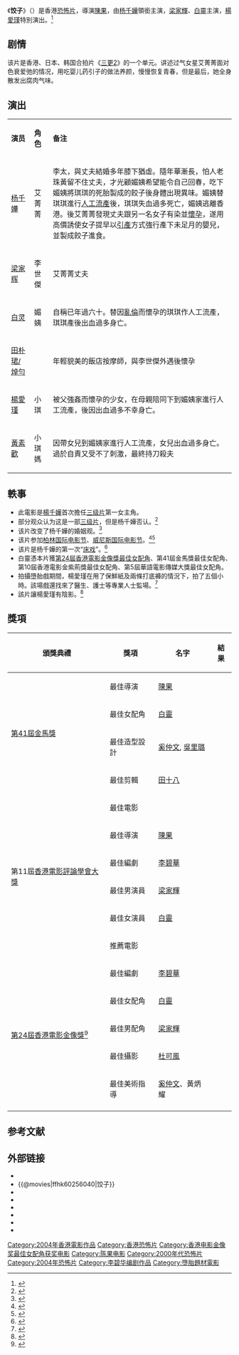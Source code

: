{{电影信息框
| 片名     = 三更2之餃子
| 电影原名 = ''{{lang|en|Dumplings}}''
| 图像     = Dumplings poster.jpg
| 图像说明 = 海报
| 导演     = [[陈果_(导演)|陈果]]
| 监制     = [[陳可辛|陳可辛]]
| 制片     = 余月
| 编剧     = [[李碧華_(作家)|李碧華]]
| 原著     = 李碧華
| 主演     = [[杨千嬅|杨千嬅]]<br>[[梁家辉|梁家辉]]<br>[[白灵|白灵]]<br>[[楊愛瑾|楊愛瑾]]
| 配乐     = 陈光荣
| 摄影     = [[杜可风|杜可风]]
| 剪辑     = [[陈果|陈果]]、[[陈祺合|陈祺合]]
| 制片商   = 
| 发行商   = 
| 上映日期 = {{Film date|2004|8|19|香港|2004|8|20|韩国|2004|11|12|台湾|2005|8|4|德国}}
| 片长     = 91分钟
| 产地     = {{香港電影產地}}
| 语言     = [[粤语|粤语]]
| 预算     = 
| 票房     = 
}}
《'''饺子'''》（{{lang-en|''Dumplings''}}）是香港[[恐怖片|恐怖片]]，導演[[陳果|陳果]]，由[[杨千嬅|杨千嬅]]領銜主演，[[梁家輝|梁家輝]]、[[白靈|白靈]]主演，[[楊愛瑾|楊愛瑾]]特別演出。<ref>{{cite web|url=http://ent.sina.com.cn/s/h/2005-04-30/1831715627.html|title=杨千嬅曾是三级女星？ 原是受“饺子”无辜连累|date=2005-04-30|accessdate=2014-04-07|work=新浪|archive-date=2019-09-01|archive-url=https://web.archive.org/web/20190901135346/http://ent.sina.com.cn/s/h/2005-04-30/1831715627.html|dead-url=no}}</ref>

==剧情==
该片是香港、日本、韩国合拍片《[[三更2|三更2]]》的一个单元。讲述过气女星艾菁菁面对色衰爱弛的情况，用吃婴儿药引子的做法养颜，慢慢恢复青春，但是最后，她全身散发出腐肉气味。

== 演出 ==
{|class="wikitable" width="70%"
|- style="background:cornflowerblue; color:white" align=center
|style="width:7%"|'''演员'''||style="width:5%"|'''角色'''||style="width:58%"|'''备注'''
|-
| [[杨千嬅|杨千嬅]] || 艾菁菁 || 李太，與丈夫結婚多年膝下猶虛。隨年華漸長，怕人老珠黃留不住丈夫，才光顧媚姨希望能令自己回春，吃下媚姨將琪琪的死胎製成的餃子後身體出現異味。媚姨替琪琪進行[[人工流產|人工流產]]後，琪琪失血過多死亡，媚姨逃離香港。後艾菁菁發現丈夫跟另一名女子有染並[[懷孕|懷孕]]，遂用高價誘使女子提早以[[引產|引產]]方式強行產下未足月的嬰兒，並製成餃子進食。
|-
| [[梁家辉|梁家辉]] || 李世傑 || 艾菁菁丈夫
|- 
| [[白灵|白灵]] || 媚姨 || 自稱已年過六十。替因[[亂倫|亂倫]]而懷孕的琪琪作人工流產，琪琪產後出血過多身亡。
|- 
| [[田朴珺|田朴珺/焯勻]] || {{lang|en|Connie}} || 年輕貌美的飯店按摩師，與李世傑外遇後懷孕
|- 
| [[楊愛瑾|楊愛瑾]] || 小琪 || 被父強姦而懷孕的少女，在母親陪同下到媚姨家進行人工流產，後因出血過多不幸身亡。
|- 
| [[黃素歡|黃素歡]] ||小琪媽 || 因帶女兒到媚姨家進行人工流產，女兒出血過多身亡。過於自責又受不了刺激，最終持刀殺夫
|}

==軼事==
*此電影是[[楊千嬅|楊千嬅]]首次擔任[[三级片|三级片]]第一女主角。
*部分观众认为这是一部[[三级片|三级片]]，但是杨千嬅否认。<ref>{{cite web |url=http://hn.rednet.cn/c/2004/08/23/601292.htm |title=杨千嬅演三级片《三更》 严父一直黑脸(图) |accessdate=2014-04-07 |date=2004-08-23 |work=红网 |archive-date=2016-10-30 |archive-url=https://web.archive.org/web/20161030003749/http://hn.rednet.cn/c/2004/08/23/601292.htm |dead-url=no }}</ref>
*该片改变了杨千嬅的婚姻观。<ref>{{cite web|url=http://news.xinhuanet.com/ent/2005-01/05/content_2417132.htm|title=杨千嬅的婚姻观:被"一顿"《饺子》改写了(图)|date=2005-01-05|accessdate=2014-04-07|work=新华网|deadurl=yes|archiveurl=https://web.archive.org/web/20170130090206/http://news.xinhuanet.com/ent/2005-01/05/content_2417132.htm|archivedate=2017-01-30}}</ref>
*该片参加[[柏林国际电影节|柏林国际电影节]]、[[威尼斯国际电影节|威尼斯国际电影节]]。<ref>{{cite web |url=http://ent.sina.com.cn/x/2005-02-13/1135653599.html |title=资料：柏林电影节全景单元参赛片《饺子》简介 |accessdate=2014-04-07 |date=2005-02-13 |work=新浪 |archive-date=2019-09-03 |archive-url=https://web.archive.org/web/20190903010941/http://ent.sina.com.cn/x/2005-02-13/1135653599.html |dead-url=no }}</ref><ref>{{cite web |url=http://ent.sina.com.cn/2004-09-07/0139496358.html |title=中国恐怖电影威尼斯上映 “饺子”吓坏外国老记 |accessdate=2014-04-07 |date=2004-09-07 |work=新浪 |archive-date=2019-08-28 |archive-url=https://web.archive.org/web/20190828212915/http://ent.sina.com.cn/2004-09-07/0139496358.html |dead-url=no }}</ref>
*该片是杨千嬅的第一次“[[床戏|床戏]]”。<ref>{{cite web|url=http://ent.163.com/ent_2003/editor/movie/film/040817/040817_300981.html|title=《三更2之饺子》：杨千嬅恐怖第一次|date=2004-08-17|accessdate=2014-04-07|work=网易|archive-date=2019-08-30|archive-url=https://web.archive.org/web/20190830195532/http://ent.163.com/ent_2003/editor/movie/film/040817/040817_300981.html|dead-url=no}}</ref>
*白靈憑本片獲[[第24屆香港電影金像獎|第24屆]][[香港電影金像獎最佳女配角|香港電影金像獎最佳女配角]]、第41屆金馬獎最佳女配角、第10屆香港電影金紫荊獎最佳女配角、第5屆華語電影傳媒大獎最佳女配角。
*拍攝墮胎戲期間，楊愛瑾在用了保鮮紙及兩條打底褲的情況下，拍了五個小時。該場戲還找來了醫生、護士等專業人士監場。<ref>{{cite web |url=https://hk.lifestyle.appledaily.com/nextplus/magazine/article/20040812/2_4232790/%E9%A4%85-%E5%A5%B3-%E8%90%BD-%E4%BB%94-Miki-%E4%BF%9D-%E9%AE%AE-%E7%B4%99-%E8%AD%B7-%E9%99%B0 |title=餅女落仔Miki 保鮮紙護陰|date=2004-08-12|accessdate=2014-04-07 |work=蘋果新聞}}</ref>
*該片讓楊愛瑾有陰影。<ref>{{cite web |url=http://the-sun.on.cc/channels/ent/20040812/20040812004718_0003.html |title=厭食Miki血淋淋墮胎|date=2004-08-12|accessdate=2014-04-07 |work=太陽報}}</ref>
== 獎項 ==
{|class="wikitable" 
!頒獎典禮!!獎項!!名字!!結果
|-
| rowspan="4" |[[第41屆金馬獎|第41屆金馬獎]]
|最佳導演
|[[陳果|陳果]]
|{{nom}}
|-
|最佳女配角
|[[白靈|白靈]]
|{{won}}
|-
|最佳造型設計
|[[奚仲文|奚仲文]], [[吳里璐|吳里璐]]
|{{nom}}
|-
|最佳剪輯
|[[陈果|田十八]]
|{{nom}}
|-
| rowspan="6" |第11屆[[香港電影評論學會大獎|香港電影評論學會大獎]]
|最佳電影
|
|{{nom}}
|-
|最佳導演
|[[陳果|陳果]]
|{{nom}}
|-
|最佳編劇
|[[李碧華_(作家)|李碧華]]
|{{nom}}
|-
|最佳男演員
|[[梁家輝|梁家輝]]
|{{nom}}
|-
|最佳女演員
|[[白靈|白靈]]
|{{nom}}
|-
|推薦電影
|
|{{won}}
|-
|rowspan=16|[[第24屆香港電影金像獎|第24屆香港電影金像獎]]<ref>{{cite web  | language = zh-hant  | title = 第24屆香港電影金像獎得獎名單  | url = http://www.hkfaa.com/history/list_24.html  | accessdate = 2009-01-28  | archive-url = https://web.archive.org/web/20160304190648/http://www.hkfaa.com/history/list_24.html  | archive-date = 2016-03-04  | dead-url = no  }}</ref>
|最佳編劇
|[[李碧華_(作家)|李碧華]]
|{{nom}}
|-
| 最佳女配角
|[[白靈|白靈]]
|{{won}}
|-
| 最佳男配角 
|[[梁家輝|梁家輝]]
|{{nom}}
|-
| 最佳攝影
|[[杜可風|杜可風]]
|{{nom}}
|-
|最佳美術指導
|[[奚仲文|奚仲文]]、黃炳耀
|{{nom}}
|-
|}

==参考文献==
{{reflist}}

== 外部链接==
*{{Yahoomovie id|835|三更2之饺子}}
*{{@movies|ffhk60256040|饺子}}
*{{hkmdb title|10688|饺子}}
*{{Mtime|57872|饺子}}
* {{douban|2=饺子}}
* {{Amg movie|317800|饺子}}
*{{rotten-tomatoes|dumplings|饺子}}
* {{IMDb title|2=饺子}}

{{楊千嬅}}
{{梁家輝主要電影}}
{{陈果}}
{{DEFAULTSORT:J饺子}}
[[Category:2004年香港電影作品|Category:2004年香港電影作品]]
[[Category:香港恐怖片|Category:香港恐怖片]]
[[Category:香港电影金像奖最佳女配角获奖电影|Category:香港电影金像奖最佳女配角获奖电影]]
[[Category:陈果电影|Category:陈果电影]]
[[Category:2000年代恐怖片|Category:2000年代恐怖片]]
[[Category:2004年恐怖片|Category:2004年恐怖片]]
[[Category:李碧华编剧作品|Category:李碧华编剧作品]]
[[Category:墮胎題材電影|Category:墮胎題材電影]]